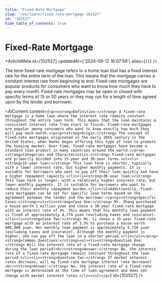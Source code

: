 ```yaml
---
title: "Fixed-Rate Mortgage"
slug: "/en/learn/fixed-rate-mortgage-102527"
id: "102527"
hide_table_of_contents: true
---
```



# Fixed-Rate Mortgage

<ArticleMeta id={102527} updatedAt={'2024-09-12 16:07:59'} alias={`[]`} />
<div className='border-solid border-b border-t-0 my-4 border-[var(--ifm-color-gray-300)]' />

The term fixed-rate mortgage refers to a home loan that has a fixed interest rate for the entire term of the loan. This means that the mortgage carries a constant interest rate from beginning to end. Fixed-rate mortgages are popular products for consumers who want to know how much they have to pay every month. Fixed-rate mortgages may be open or closed with specific terms of 15 or 30 years or they may run for a length of time agreed upon by the lender and borrower.

<AIContent content={`<p><strong>Definition:</strong> A fixed-rate mortgage is a home loan where the interest rate remains constant throughout the entire loan term. This means that the loan maintains a consistent interest rate from start to finish. Fixed-rate mortgages are popular among consumers who want to know exactly how much they will pay each month.</p><p><strong>Origin:</strong> The concept of fixed-rate mortgages originated in the early 20th century in the United States, when banks began offering this type of loan to promote the housing market. Over time, fixed-rate mortgages have become a standard loan product in many countries around the world.</p><p><strong>Categories and Characteristics:</strong> Fixed-rate mortgages are primarily divided into 15-year and 30-year terms.<ul><li><strong>15-year loan:</strong> This loan term is shorter, typically with a lower interest rate, but higher monthly payments. It is suitable for borrowers who want to pay off their loan quickly and have a higher repayment capacity.</li><li><strong>30-year loan:</strong> This loan term is longer, with a relatively higher interest rate, but lower monthly payments. It is suitable for borrowers who want to reduce their monthly repayment burden.</li></ul>Additionally, fixed-rate mortgages can be set for specific loan terms based on the agreement between the lender and the borrower.</p><p><strong>Specific Cases:</strong><ul><li><strong>Case One:</strong> Mr. Zhang purchased a house worth 1 million yuan and chose a 30-year fixed-rate mortgage with an interest rate of 4%. This means that his monthly loan payment is fixed at approximately 4,774 yuan (excluding taxes and insurance).</li><li><strong>Case Two:</strong> Ms. Li chose a 15-year fixed-rate mortgage with an interest rate of 3.5% to purchase a house worth 800,000 yuan. Her monthly loan payment is approximately 5,720 yuan (excluding taxes and insurance). Although the monthly payment is higher, she can pay off the loan in a shorter period.</li></ul></p><p><strong>Common Questions:</strong><ul><li><strong>Question One:</strong> Will the interest rate of a fixed-rate mortgage change during the loan period?<br/><strong>Answer:</strong> No, the interest rate of a fixed-rate mortgage remains constant throughout the loan period.</li><li><strong>Question Two:</strong> If market interest rates decrease, will my fixed-rate mortgage interest rate decrease?<br/><strong>Answer:</strong> No, the interest rate of a fixed-rate mortgage is determined at the time of loan agreement and does not change with market interest rates.</li></ul></p>`} id={102527} />
